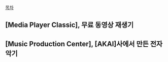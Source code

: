 [[목차]]

== [Media Player Classic], 무료 동영상 재생기 ==

== [Music Production Center], [AKAI]사에서 만든 전자 악기 ==

